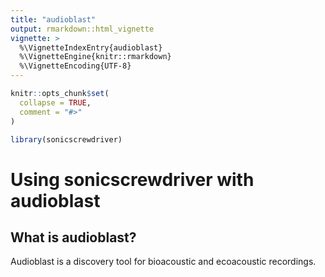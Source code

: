 ```yaml
---
title: "audioblast"
output: rmarkdown::html_vignette
vignette: >
  %\VignetteIndexEntry{audioblast}
  %\VignetteEngine{knitr::rmarkdown}
  %\VignetteEncoding{UTF-8}
---
```


```r
knitr::opts_chunk$set(
  collapse = TRUE,
  comment = "#>"
)
```

```r
library(sonicscrewdriver)
```

# Using sonicscrewdriver with audioblast

## What is audioblast?
Audioblast is a discovery tool for bioacoustic and ecoacoustic recordings.
